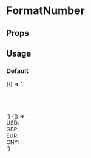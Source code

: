 
# FormatNumber

<Meta title='FormatNumber' component='fw-format-number' />

## Props

<Props of='fw-format-number' />

## Usage

### Default

<Preview>
  <Story name='Default'>
    {() => `<fw-format-number type="percent" value="0"></fw-format-number><br/>
            <fw-format-number type="percent" value="0.25"></fw-format-number><br>
            <fw-format-number type="percent" value="0.50"></fw-format-number><br>
            <fw-format-number type="percent" value="0.75"></fw-format-number><br>
            <fw-format-number type="percent" value="1"></fw-format-number> <br/>`}
  </Story>
</Preview>

<Preview>
  <Story name='Currency'>
    {() => `<div>USD: <fw-format-number type="currency" currency="USD" value="5000" locale="en-US"></fw-format-number><br></div>
<div>GBP: <fw-format-number type="currency" currency="GBP" value="5000" locale="en-GB"></fw-format-number><br></div>
<div>EUR: <fw-format-number type="currency" currency="EUR" value="5000" locale="de"></fw-format-number><br></div>
<div>CNY: <fw-format-number type="currency" currency="CNY" value="5000" locale="zh-cn"></fw-format-number></div>`}
  </Story>
</Preview>
